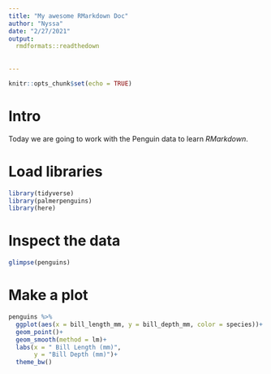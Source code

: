 ```yaml
---
title: "My awesome RMarkdown Doc"
author: "Nyssa"
date: "2/27/2021"
output: 
  rmdformats::readthedown
    
    
---
```


```r
knitr::opts_chunk$set(echo = TRUE)
```

# Intro
Today we are going to work with the Penguin data to learn *RMarkdown*.  

# Load libraries

```r
library(tidyverse)
library(palmerpenguins)
library(here)
```


# Inspect the data
```r
glimpse(penguins)
```

# Make a plot
```r
penguins %>%
  ggplot(aes(x = bill_length_mm, y = bill_depth_mm, color = species))+
  geom_point()+
  geom_smooth(method = lm)+
  labs(x = " Bill Length (mm)",
       y = "Bill Depth (mm)")+
  theme_bw()
```